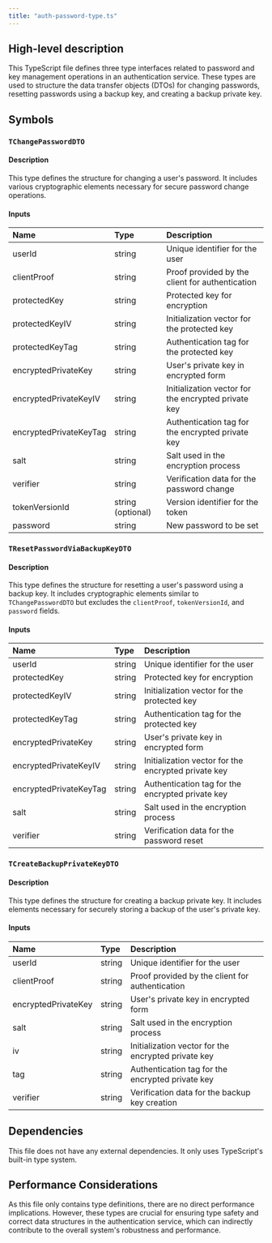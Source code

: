 ```yaml
---
title: "auth-password-type.ts"
---
```


## High-level description
This TypeScript file defines three type interfaces related to password and key management operations in an authentication service. These types are used to structure the data transfer objects (DTOs) for changing passwords, resetting passwords using a backup key, and creating a backup private key.

## Symbols

### `TChangePasswordDTO`
#### Description
This type defines the structure for changing a user's password. It includes various cryptographic elements necessary for secure password change operations.

#### Inputs
| Name | Type | Description |
|:-----|:-----|:------------|
| userId | string | Unique identifier for the user |
| clientProof | string | Proof provided by the client for authentication |
| protectedKey | string | Protected key for encryption |
| protectedKeyIV | string | Initialization vector for the protected key |
| protectedKeyTag | string | Authentication tag for the protected key |
| encryptedPrivateKey | string | User's private key in encrypted form |
| encryptedPrivateKeyIV | string | Initialization vector for the encrypted private key |
| encryptedPrivateKeyTag | string | Authentication tag for the encrypted private key |
| salt | string | Salt used in the encryption process |
| verifier | string | Verification data for the password change |
| tokenVersionId | string (optional) | Version identifier for the token |
| password | string | New password to be set |

### `TResetPasswordViaBackupKeyDTO`
#### Description
This type defines the structure for resetting a user's password using a backup key. It includes cryptographic elements similar to `TChangePasswordDTO` but excludes the `clientProof`, `tokenVersionId`, and `password` fields.

#### Inputs
| Name | Type | Description |
|:-----|:-----|:------------|
| userId | string | Unique identifier for the user |
| protectedKey | string | Protected key for encryption |
| protectedKeyIV | string | Initialization vector for the protected key |
| protectedKeyTag | string | Authentication tag for the protected key |
| encryptedPrivateKey | string | User's private key in encrypted form |
| encryptedPrivateKeyIV | string | Initialization vector for the encrypted private key |
| encryptedPrivateKeyTag | string | Authentication tag for the encrypted private key |
| salt | string | Salt used in the encryption process |
| verifier | string | Verification data for the password reset |

### `TCreateBackupPrivateKeyDTO`
#### Description
This type defines the structure for creating a backup private key. It includes elements necessary for securely storing a backup of the user's private key.

#### Inputs
| Name | Type | Description |
|:-----|:-----|:------------|
| userId | string | Unique identifier for the user |
| clientProof | string | Proof provided by the client for authentication |
| encryptedPrivateKey | string | User's private key in encrypted form |
| salt | string | Salt used in the encryption process |
| iv | string | Initialization vector for the encrypted private key |
| tag | string | Authentication tag for the encrypted private key |
| verifier | string | Verification data for the backup key creation |

## Dependencies
This file does not have any external dependencies. It only uses TypeScript's built-in type system.

## Performance Considerations
As this file only contains type definitions, there are no direct performance implications. However, these types are crucial for ensuring type safety and correct data structures in the authentication service, which can indirectly contribute to the overall system's robustness and performance.